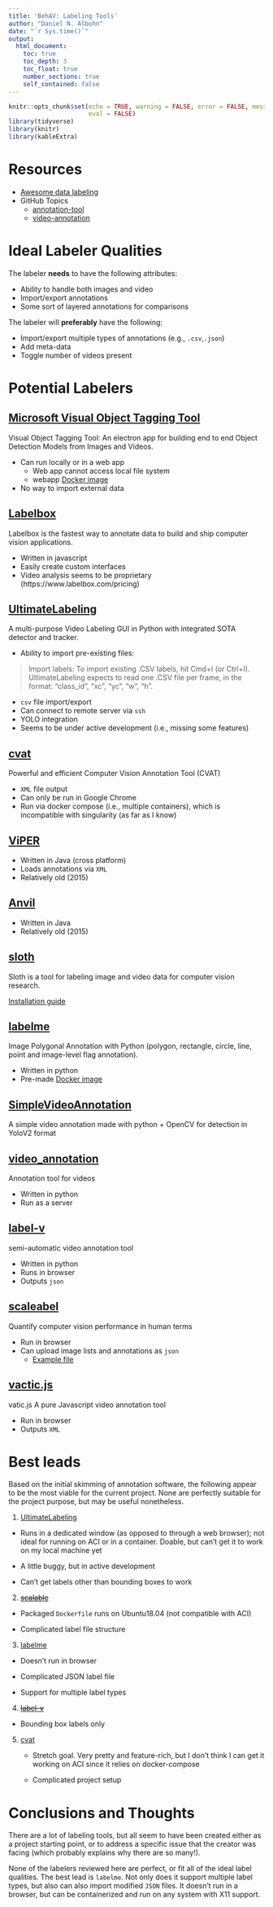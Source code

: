 ```yaml
---
title: 'BehAV: Labeling Tools'
author: "Daniel N. Albohn"
date: "`r Sys.time()`"
output:
  html_document:
    toc: true
    toc_depth: 3
    toc_float: true
    number_sections: true
    self_contained: false
---
```


```r
knitr::opts_chunk$set(echo = TRUE, warning = FALSE, error = FALSE, message = FALSE,
                      eval = FALSE)
library(tidyverse)
library(knitr)
library(kableExtra)
```

# Resources

- [Awesome data labeling](https://github.com/heartexlabs/awesome-data-labeling)
- GitHub Topics
  - [annotation-tool](https://github.com/topics/annotation-tool)
  - [video-annotation](https://github.com/topics/video-annotation)
  
# Ideal Labeler Qualities

The labeler **needs** to have the following attributes:

- Ability to handle both images and video
- Import/export annotations
- Some sort of layered annotations for comparisons

The labeler will **preferably** have the following:

- Import/export multiple types of annotations (e.g., `.csv`,`.json`)
- Add meta-data
- Toggle number of videos present

# Potential Labelers

## [Microsoft Visual Object Tagging Tool](https://github.com/microsoft/VoTT)
Visual Object Tagging Tool: An electron app for building end to end Object
Detection Models from Images and Videos.

- Can run locally or in a web app
  - Web app cannot access local file system
  - webapp [Docker image](https://hub.docker.com/r/jcjimenez/vott-web/)
- No way to import external data

## [Labelbox](https://github.com/Labelbox/Labelbox)
Labelbox is the fastest way to annotate data to build and ship computer vision applications.

- Written in javascript
- Easily create custom interfaces
- Video analysis seems to be proprietary (https://www.labelbox.com/pricing)

## [UltimateLabeling](https://github.com/alexandre01/UltimateLabeling)
A multi-purpose Video Labeling GUI in Python with integrated SOTA detector and tracker.

- Ability to import pre-existing files:

> Import labels: To import existing .CSV labels, hit Cmd+I (or Ctrl+I).
  UltimateLabeling expects to read one .CSV file per frame, 
  in the format: "class_id", "xc", "yc", "w", "h".

- `csv` file import/export
- Can connect to remote server via `ssh`
- YOLO integration
- Seems to be under active development (i.e., missing some features)

## [cvat](https://github.com/opencv/cvat)
Powerful and efficient Computer Vision Annotation Tool (CVAT)

- `XML` file output
- Can only be run in Google Chrome
- Run via docker compose (i.e., multiple containers), which is incompatible with
singularity (as far as I know)

## [ViPER](http://viper-toolkit.sourceforge.net/)

- Written in Java (cross platform)
- Loads annotations via `XML`
- Relatively old (2015)

## [Anvil](https://www.anvil-software.org/)

- Written in Java
- Relatively old (2015)
  
## [sloth](https://github.com/cvhciKIT/sloth)
Sloth is a tool for labeling image and video data for computer vision research.

[Installation guide](https://sloth.readthedocs.io/en/latest/installation.html)

## [labelme](https://github.com/wkentaro/labelme)
Image Polygonal Annotation with Python (polygon, rectangle, circle, line, point and
image-level flag annotation).

- Written in python
- Pre-made [Docker image](https://github.com/wkentaro/labelme#docker)

## [SimpleVideoAnnotation](https://github.com/CarlosPena00/SimpleVideoAnnotation)
A simple video annotation made with python + OpenCV for detection in YoloV2 format

## [video_annotation](https://github.com/danoneata/video_annotation)
Annotation tool for videos

- Written in python
- Run as a server

## [label-v](https://github.com/innovationgarage/label-V)
semi-automatic video annotation tool

- Written in python
- Runs in browser
- Outputs `json`

## [scaleabel](https://github.com/ucbdrive/scalabel)
Quantify computer vision performance in human terms

- Run in browser
- Can upload image lists and annotations as `json`
  - [Example file](https://github.com/ucbdrive/scalabel/blob/master/examples/image_list_with_auto_labels.json)

## [vactic.js](https://github.com/dbolkensteyn/vatic.js)
vatic.js A pure Javascript video annotation tool

- Run in browser
- Outputs `XML`

# Best leads
Based on the initial skimming of annotation software, the following appear to be
the most viable for the current project. None are perfectly suitable for
the project purpose, but may be useful nonetheless.

1. [UltimateLabeling](https://github.com/alexandre01/UltimateLabeling)

  - Runs in a dedicated window (as opposed to through a web browser); not
  ideal for running on ACI or in a container. Doable, but can't get it to work
  on my local machine yet
  
  - A little buggy, but in active development
  
  - Can't get labels other than bounding boxes to work

2. ~~[scalable](https://github.com/ucbdrive/scalabel)~~

  - Packaged `Dockerfile` runs on Ubuntu18.04 (not compatible with ACI)
  
  - Complicated label file structure

3. [labelme](https://github.com/wkentaro/labelme)

  - Doesn't run in browser
  
  - Complicated JSON label file
  
  - Support for multiple label types

4. ~~[label-v](https://github.com/innovationgarage/label-V)~~

  - Bounding box labels only

5. [cvat](https://github.com/opencv/cvat)
    - Stretch goal. Very pretty and feature-rich, but I don't think I can
    get it working on ACI since it relies on docker-compose
    
    - Complicated project setup

# Conclusions and Thoughts
There are a lot of labeling tools, but all seem to have been created either as a
project starting point, or to address a specific issue that the creator was 
facing (which probably explains why there are so many!).

None of the labelers reviewed here are perfect, or fit all of the
ideal label qualities. The best lead is `labelme`. Not only does it support
multiple label types, but also can also import modified `JSON` files. It
doesn't run in a browser, but can be containerized and run on any system with
X11 support.


